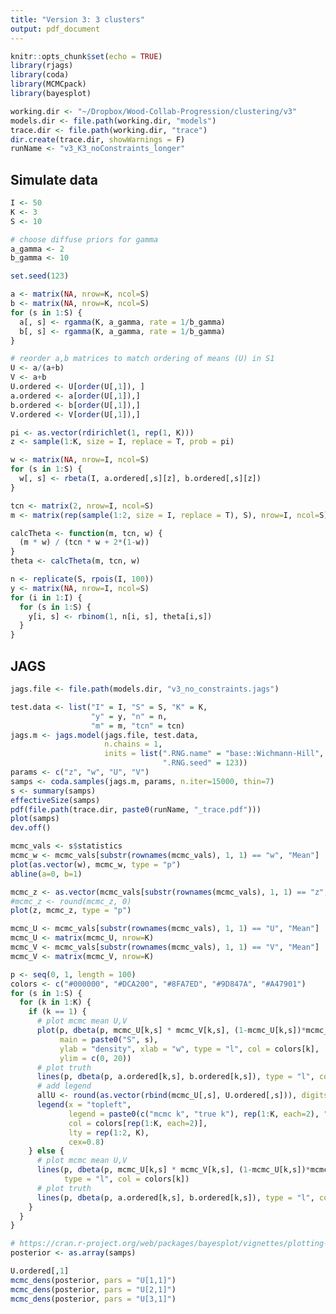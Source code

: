 ```yaml
---
title: "Version 3: 3 clusters"
output: pdf_document
---
```


```r
knitr::opts_chunk$set(echo = TRUE)
library(rjags)
library(coda)
library(MCMCpack)
library(bayesplot)

working.dir <- "~/Dropbox/Wood-Collab-Progression/clustering/v3"
models.dir <- file.path(working.dir, "models")
trace.dir <- file.path(working.dir, "trace")
dir.create(trace.dir, showWarnings = F)
runName <- "v3_K3_noConstraints_longer"
```

## Simulate data

```r
I <- 50
K <- 3
S <- 10

# choose diffuse priors for gamma
a_gamma <- 2
b_gamma <- 10

set.seed(123)

a <- matrix(NA, nrow=K, ncol=S)
b <- matrix(NA, nrow=K, ncol=S)
for (s in 1:S) {
  a[, s] <- rgamma(K, a_gamma, rate = 1/b_gamma)
  b[, s] <- rgamma(K, a_gamma, rate = 1/b_gamma)
}

# reorder a,b matrices to match ordering of means (U) in S1
U <- a/(a+b)
V <- a+b
U.ordered <- U[order(U[,1]), ]
a.ordered <- a[order(U[,1]),]
b.ordered <- b[order(U[,1]),]
V.ordered <- V[order(U[,1]),]

pi <- as.vector(rdirichlet(1, rep(1, K)))
z <- sample(1:K, size = I, replace = T, prob = pi)

w <- matrix(NA, nrow=I, ncol=S)
for (s in 1:S) {
  w[, s] <- rbeta(I, a.ordered[,s][z], b.ordered[,s][z])
}

tcn <- matrix(2, nrow=I, ncol=S)
m <- matrix(rep(sample(1:2, size = I, replace = T), S), nrow=I, ncol=S)

calcTheta <- function(m, tcn, w) {
  (m * w) / (tcn * w + 2*(1-w))
}
theta <- calcTheta(m, tcn, w)

n <- replicate(S, rpois(I, 100))
y <- matrix(NA, nrow=I, ncol=S)
for (i in 1:I) {
  for (s in 1:S) {
    y[i, s] <- rbinom(1, n[i, s], theta[i,s])
  }
}
```

## JAGS

```r
jags.file <- file.path(models.dir, "v3_no_constraints.jags")

test.data <- list("I" = I, "S" = S, "K" = K, 
                  "y" = y, "n" = n,
                  "m" = m, "tcn" = tcn)
jags.m <- jags.model(jags.file, test.data,
                     n.chains = 1,
                     inits = list(".RNG.name" = "base::Wichmann-Hill", 
                                  ".RNG.seed" = 123))
params <- c("z", "w", "U", "V")
samps <- coda.samples(jags.m, params, n.iter=15000, thin=7)
s <- summary(samps)
effectiveSize(samps)
pdf(file.path(trace.dir, paste0(runName, "_trace.pdf")))
plot(samps)
dev.off()
```

```r
mcmc_vals <- s$statistics
mcmc_w <- mcmc_vals[substr(rownames(mcmc_vals), 1, 1) == "w", "Mean"]
plot(as.vector(w), mcmc_w, type = "p")
abline(a=0, b=1)

mcmc_z <- as.vector(mcmc_vals[substr(rownames(mcmc_vals), 1, 1) == "z", "Mean"])
#mcmc_z <- round(mcmc_z, 0)
plot(z, mcmc_z, type = "p")

mcmc_U <- mcmc_vals[substr(rownames(mcmc_vals), 1, 1) == "U", "Mean"]
mcmc_U <- matrix(mcmc_U, nrow=K)
mcmc_V <- mcmc_vals[substr(rownames(mcmc_vals), 1, 1) == "V", "Mean"]
mcmc_V <- matrix(mcmc_V, nrow=K)

p <- seq(0, 1, length = 100)
colors <- c("#000000", "#DCA200", "#8FA7ED", "#9D847A", "#A47901")
for (s in 1:S) {
  for (k in 1:K) {
    if (k == 1) {
      # plot mcmc mean U,V
      plot(p, dbeta(p, mcmc_U[k,s] * mcmc_V[k,s], (1-mcmc_U[k,s])*mcmc_V[k,s]), 
           main = paste0("S", s), 
           ylab = "density", xlab = "w", type = "l", col = colors[k],
           ylim = c(0, 20))
      # plot truth
      lines(p, dbeta(p, a.ordered[k,s], b.ordered[k,s]), type = "l", col = colors[k], lty=2)
      # add legend
      allU <- round(as.vector(rbind(mcmc_U[,s], U.ordered[,s])), digits = 2)
      legend(x = "topleft", 
             legend = paste0(c("mcmc k", "true k"), rep(1:K, each=2), ", U=", allU),
             col = colors[rep(1:K, each=2)],
             lty = rep(1:2, K),
             cex=0.8)
    } else {
      # plot mcmc mean U,V
      lines(p, dbeta(p, mcmc_U[k,s] * mcmc_V[k,s], (1-mcmc_U[k,s])*mcmc_V[k,s]), 
            type = "l", col = colors[k])
      # plot truth
      lines(p, dbeta(p, a.ordered[k,s], b.ordered[k,s]), type = "l", col = colors[k], lty=2)
    }
  }
}

```

```r
# https://cran.r-project.org/web/packages/bayesplot/vignettes/plotting-mcmc-draws.html
posterior <- as.array(samps)

U.ordered[,1]
mcmc_dens(posterior, pars = "U[1,1]")
mcmc_dens(posterior, pars = "U[2,1]")
mcmc_dens(posterior, pars = "U[3,1]")


```